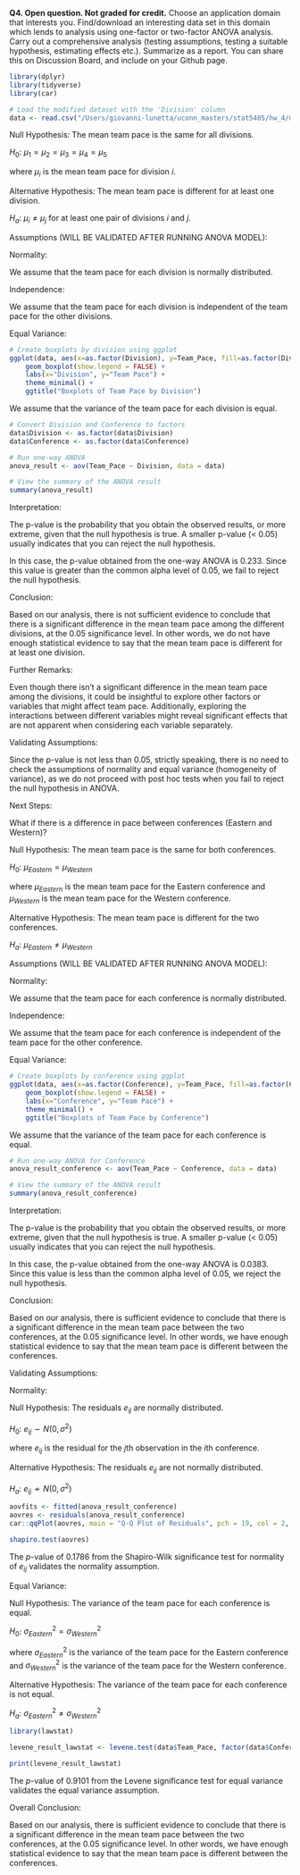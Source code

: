 **Q4. Open question. Not graded for credit.**
Choose an application domain that interests you. Find/download an interesting data set in this domain which lends to analysis using one-factor or two-factor ANOVA analysis. Carry out a comprehensive analysis (testing assumptions, testing a suitable hypothesis, estimating effects etc.). Summarize as a report. You can share this on Discussion Board, and include on your Github page. 

```r
library(dplyr)
library(tidyverse)
library(car)

# Load the modified dataset with the 'Division' column
data <- read.csv("/Users/giovanni-lunetta/uconn_masters/stat5405/hw_4/merged_with_mapped_salaries_and_conference_df.csv")
```

Null Hypothesis: The mean team pace is the same for all divisions.

$H_0$: $\mu_1 = \mu_2 = \mu_3 = \mu_4 = \mu_5$

where $\mu_i$ is the mean team pace for division $i$.

Alternative Hypothesis: The mean team pace is different for at least one division.

$H_a$: $\mu_i \neq \mu_j$ for at least one pair of divisions $i$ and $j$.

Assumptions (WILL BE VALIDATED AFTER RUNNING ANOVA MODEL):

Normality:

We assume that the team pace for each division is normally distributed.

Independence:

We assume that the team pace for each division is independent of the team pace for the other divisions.

Equal Variance:

```r
# Create boxplots by division using ggplot
ggplot(data, aes(x=as.factor(Division), y=Team_Pace, fill=as.factor(Division))) + 
    geom_boxplot(show.legend = FALSE) +
    labs(x="Division", y="Team Pace") +
    theme_minimal() +
    ggtitle("Boxplots of Team Pace by Division")
```
We assume that the variance of the team pace for each division is equal.

```r
# Convert Division and Conference to factors
data$Division <- as.factor(data$Division)
data$Conference <- as.factor(data$Conference)
```

```r
# Run one-way ANOVA
anova_result <- aov(Team_Pace ~ Division, data = data)

# View the summary of the ANOVA result
summary(anova_result)
```

Interpretation:

The p-value is the probability that you obtain the observed results, or more extreme, given that the null hypothesis is true. A smaller p-value (< 0.05) usually indicates that you can reject the null hypothesis.

In this case, the p-value obtained from the one-way ANOVA is 0.233. Since this value is greater than the common alpha level of 0.05, we fail to reject the null hypothesis.

Conclusion:

Based on our analysis, there is not sufficient evidence to conclude that there is a significant difference in the mean team pace among the different divisions, at the 0.05 significance level. In other words, we do not have enough statistical evidence to say that the mean team pace is different for at least one division.

Further Remarks:

Even though there isn’t a significant difference in the mean team pace among the divisions, it could be insightful to explore other factors or variables that might affect team pace. Additionally, exploring the interactions between different variables might reveal significant effects that are not apparent when considering each variable separately.

Validating Assumptions:

Since the p-value is not less than 0.05, strictly speaking, there is no need to check the assumptions of normality and equal variance (homogeneity of variance), as we do not proceed with post hoc tests when you fail to reject the null hypothesis in ANOVA.

Next Steps:

What if there is a difference in pace between conferences (Eastern and Western)?

Null Hypothesis: The mean team pace is the same for both conferences.

$H_0$: $\mu_{Eastern} = \mu_{Western}$

where $\mu_{Eastern}$ is the mean team pace for the Eastern conference and $\mu_{Western}$ is the mean team pace for the Western conference.

Alternative Hypothesis: The mean team pace is different for the two conferences.

$H_a$: $\mu_{Eastern} \neq \mu_{Western}$

Assumptions (WILL BE VALIDATED AFTER RUNNING ANOVA MODEL):

Normality:

We assume that the team pace for each conference is normally distributed.

Independence:

We assume that the team pace for each conference is independent of the team pace for the other conference.

Equal Variance:

```r
# Create boxplots by conference using ggplot
ggplot(data, aes(x=as.factor(Conference), y=Team_Pace, fill=as.factor(Conference))) + 
    geom_boxplot(show.legend = FALSE) +
    labs(x="Conference", y="Team Pace") +
    theme_minimal() +
    ggtitle("Boxplots of Team Pace by Conference")
```
We assume that the variance of the team pace for each conference is equal.

```r
# Run one-way ANOVA for Conference
anova_result_conference <- aov(Team_Pace ~ Conference, data = data)

# View the summary of the ANOVA result
summary(anova_result_conference)
```

Interpretation:

The p-value is the probability that you obtain the observed results, or more extreme, given that the null hypothesis is true. A smaller p-value (< 0.05) usually indicates that you can reject the null hypothesis.

In this case, the p-value obtained from the one-way ANOVA is 0.0383. Since this value is less than the common alpha level of 0.05, we reject the null hypothesis.

Conclusion:

Based on our analysis, there is sufficient evidence to conclude that there is a significant difference in the mean team pace between the two conferences, at the 0.05 significance level. In other words, we have enough statistical evidence to say that the mean team pace is different between the conferences.

Validating Assumptions:

Normality:

Null Hypothesis: The residuals $e_{ij}$ are normally distributed.

$H_0$: $e_{ij} \sim N(0, \sigma^2)$

where $e_{ij}$ is the residual for the $j$th observation in the $i$th conference.

Alternative Hypothesis: The residuals $e_{ij}$ are not normally distributed.

$H_a$: $e_{ij} \nsim N(0, \sigma^2)$

```r
aovfits <- fitted(anova_result_conference)
aovres <- residuals(anova_result_conference)
car::qqPlot(aovres, main = "Q-Q Plot of Residuals", pch = 19, col = 2, cex = 0.7)
```
```r
shapiro.test(aovres)
```
The $p$-value of 0.1786 from the Shapiro-Wilk significance test for normality of $e_{ij}$ validates the normality assumption.

Equal Variance:

Null Hypothesis: The variance of the team pace for each conference is equal.

$H_0$: $\sigma_{Eastern}^2 = \sigma_{Western}^2$

where $\sigma_{Eastern}^2$ is the variance of the team pace for the Eastern conference and $\sigma_{Western}^2$ is the variance of the team pace for the Western conference.

Alternative Hypothesis: The variance of the team pace for each conference is not equal.

$H_a$: $\sigma_{Eastern}^2 \neq \sigma_{Western}^2$

```r
library(lawstat)

levene_result_lawstat <- levene.test(data$Team_Pace, factor(data$Conference))

print(levene_result_lawstat)
```
The $p$-value of 0.9101 from the Levene significance test for equal variance validates the equal variance assumption.

Overall Conclusion:

Based on our analysis, there is sufficient evidence to conclude that there is a significant difference in the mean team pace between the two conferences, at the 0.05 significance level. In other words, we have enough statistical evidence to say that the mean team pace is different between the conferences.